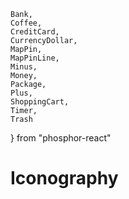 	Bank,
	Coffee,
	CreditCard,
	CurrencyDollar,
	MapPin,
	MapPinLine,
	Minus,
	Money,
	Package,
	Plus,
	ShoppingCart,
	Timer,
	Trash
} from "phosphor-react"

<Meta title="Iconography" />

# Iconography

<IconGallery>
  <IconItem name="bank">
    <Bank size={12} />
  </IconItem>
  <IconItem name="coffee">
    <Coffee size={12} />
  </IconItem>
  <IconItem name="credit card">
    <CreditCard size={12} />
  </IconItem>
  <IconItem name="currency dollar">
    <CurrencyDollar size={12} />
  </IconItem>
  <IconItem name="map pin line">
    <MapPinLine size={12} />
  </IconItem>
  <IconItem name="map pin">
    <MapPin size={12} />
  </IconItem>
  <IconItem name="minus">
    <Minus size={12} />
  </IconItem>
  <IconItem name="money">
    <Money size={12} />
  </IconItem>
  <IconItem name="package">
    <Package size={12} />
  </IconItem>
  <IconItem name="plus">
    <Plus size={12} />
  </IconItem>
  <IconItem name="shopping cart">
    <ShoppingCart size={12} />
  </IconItem>
  <IconItem name="timer">
    <Timer size={12} />
  </IconItem>
  <IconItem name="trash">
    <Trash size={12} />
  </IconItem>
</IconGallery>
